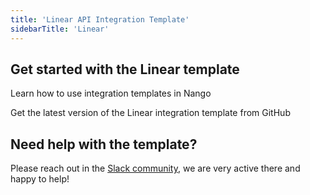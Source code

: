 ```yaml
---
title: 'Linear API Integration Template'
sidebarTitle: 'Linear'
---
```


## Get started with the Linear template

<Card title="How to use integration templates"
      href="/understand/concepts/templates"
      icon="book-open">
    Learn how to use integration templates in Nango
</Card>

<Card title="Get the Linear template"
      href="https://github.com/NangoHQ/nango/tree/master/integration-templates/linear"
      icon="github">
    Get the latest version of the Linear integration template from GitHub
</Card>

## Need help with the template?
Please reach out in the [Slack community](https://nango.dev/slack), we are very active there and happy to help!